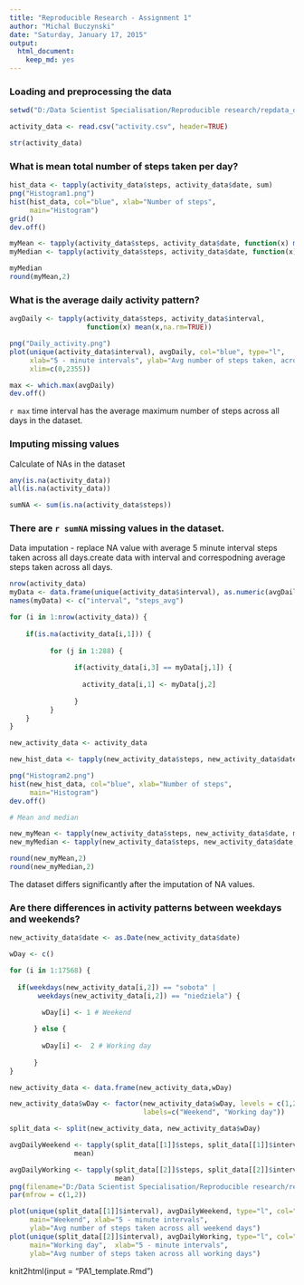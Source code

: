 ```yaml
---
title: "Reproducible Research - Assignment 1"
author: "Michal Buczynski"
date: "Saturday, January 17, 2015"
output:
  html_document:
    keep_md: yes
---
```

### Loading and preprocessing the data

```r


setwd("D:/Data Scientist Specialisation/Reproducible research/repdata_data_activity")

activity_data <- read.csv("activity.csv", header=TRUE)

str(activity_data)


```

### What is mean total number of steps taken per day?
```r

hist_data <- tapply(activity_data$steps, activity_data$date, sum)
png("Histogram1.png")
hist(hist_data, col="blue", xlab="Number of steps", 
     main="Histogram")
grid()
dev.off()

myMean <- tapply(activity_data$steps, activity_data$date, function(x) mean(x,na.rm=TRUE))
myMedian <- tapply(activity_data$steps, activity_data$date, function(x) median(x, na.rm=TRUE))

myMedian
round(myMean,2)
```

### What is the average daily activity pattern?
```r

avgDaily <- tapply(activity_data$steps, activity_data$interval, 
                   function(x) mean(x,na.rm=TRUE))

png("Daily_activity.png")
plot(unique(activity_data$interval), avgDaily, col="blue", type="l",
     xlab="5 - minute intervals", ylab="Avg number of steps taken, across all days",
     xlim=c(0,2355))

max <- which.max(avgDaily)
dev.off()

```

`r max` time interval has the average maximum number of steps across all days in the dataset.

### Imputing missing values
Calculate  of NAs in the dataset
```r

any(is.na(activity_data))
all(is.na(activity_data))

sumNA <- sum(is.na(activity_data$steps))
```
### There are `r sumNA` missing values in the dataset.

Data imputation - replace NA value with average 5 minute interval steps taken across all days.create data with interval and correspodning average steps taken across all days.

```r
nrow(activity_data)
myData <- data.frame(unique(activity_data$interval), as.numeric(avgDaily))
names(myData) <- c("interval", "steps_avg")

for (i in 1:nrow(activity_data)) {
  
    if(is.na(activity_data[i,1])) {
      
          for (j in 1:288) {
            
                if(activity_data[i,3] == myData[j,1]) {
                  
                  activity_data[i,1] <- myData[j,2]
                  
                }
          } 
    } 
}

new_activity_data <- activity_data

new_hist_data <- tapply(new_activity_data$steps, new_activity_data$date, sum)

png("Histogram2.png")
hist(new_hist_data, col="blue", xlab="Number of steps", 
     main="Histogram")
dev.off()

# Mean and median

new_myMean <- tapply(new_activity_data$steps, new_activity_data$date, mean)
new_myMedian <- tapply(new_activity_data$steps, new_activity_data$date, median)

round(new_myMean,2)
round(new_myMedian,2)
```
The dataset differs significantly after the imputation of NA values. 

### Are there differences in activity patterns between weekdays and weekends?
```r

new_activity_data$date <- as.Date(new_activity_data$date)

wDay <- c()

for (i in 1:17568) {
  
  if(weekdays(new_activity_data[i,2]) == "sobota" | 
       weekdays(new_activity_data[i,2]) == "niedziela") {

        wDay[i] <- 1 # Weekend
      
      } else {  
        
        wDay[i] <-  2 # Working day
            
      }
}

new_activity_data <- data.frame(new_activity_data,wDay)

new_activity_data$wDay <- factor(new_activity_data$wDay, levels = c(1,2),
                                 labels=c("Weekend", "Working day"))

split_data <- split(new_activity_data, new_activity_data$wDay)

avgDailyWeekend <- tapply(split_data[[1]]$steps, split_data[[1]]$interval, 
                mean)

avgDailyWorking <- tapply(split_data[[2]]$steps, split_data[[2]]$interval, 
                          mean)
png(filename="D:/Data Scientist Specialisation/Reproducible research/repdata_data_activity/working_vs_weekend.png")
par(mfrow = c(1,2))

plot(unique(split_data[[1]]$interval), avgDailyWeekend, type="l", col="red",
     main="Weekend", xlab="5 - minute intervals", 
     ylab="Avg number of steps taken across all weekend days")
plot(unique(split_data[[2]]$interval), avgDailyWorking, type="l", col="blue",
     main="Working day",  xlab="5 - minute intervals", 
     ylab="Avg number of steps taken across all working days")


```

knit2html(input = "PA1_template.Rmd")

